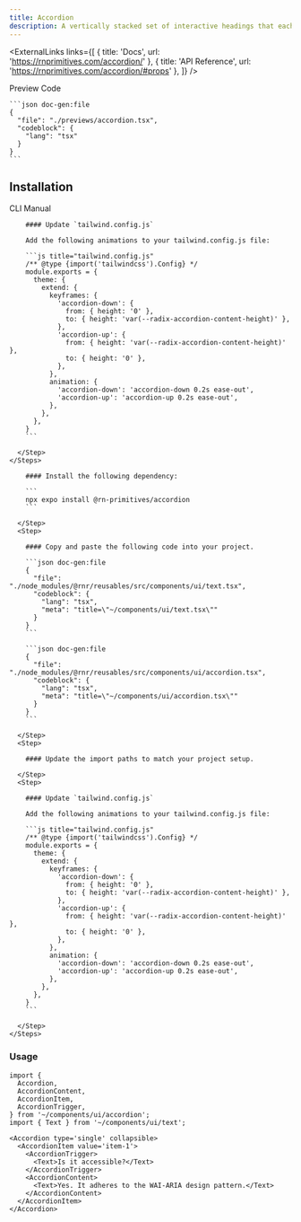 ```yaml
---
title: Accordion
description: A vertically stacked set of interactive headings that each reveal a section of content.
---
```



<ExternalLinks
  links={[
    { title: 'Docs', url: 'https://rnprimitives.com/accordion/' },
    { title: 'API Reference', url: 'https://rnprimitives.com/accordion/#props' },
  ]}
/>

<div className="h-5"/>

<SectionTabs defaultValue="preview">
  <SectionTabsList>
    <SectionTabsTrigger value="preview">Preview</SectionTabsTrigger>
    <SectionTabsTrigger value="code">Code</SectionTabsTrigger>
  </SectionTabsList>
  <SectionTabsContent value="preview">
    <div className="group/copy relative flex items-center justify-center p-10 min-h-96 border rounded-md bg-card">
      <CopyButton className="absolute top-2 right-2 group-hover/copy:opacity-100" content={accordionPreview}/>
      <AccordionPreview />
    </div>
  </SectionTabsContent>
  <SectionTabsContent value="code">

    ```json doc-gen:file
    {
      "file": "./previews/accordion.tsx",
      "codeblock": {
        "lang": "tsx"
      }
    }
    ```
  </SectionTabsContent>
</SectionTabs>


## Installation

<SectionTabs defaultValue="cli">
  <SectionTabsList>
    <SectionTabsTrigger id="cli" value="cli">CLI</SectionTabsTrigger>
    <SectionTabsTrigger id="manual" value="manual">Manual</SectionTabsTrigger>
  </SectionTabsList>
  <SectionTabsContent value="cli">
    <Steps>
      <Step>
        <CommandTabs args={["add", "accordion"]}/>
      </Step>
      <Step>

        #### Update `tailwind.config.js`

        Add the following animations to your tailwind.config.js file:

        ```js title="tailwind.config.js"
        /** @type {import('tailwindcss').Config} */
        module.exports = {
          theme: {
            extend: {
              keyframes: {
                'accordion-down': {
                  from: { height: '0' },
                  to: { height: 'var(--radix-accordion-content-height)' },
                },
                'accordion-up': {
                  from: { height: 'var(--radix-accordion-content-height)' },
                  to: { height: '0' },
                },
              },
              animation: {
                'accordion-down': 'accordion-down 0.2s ease-out',
                'accordion-up': 'accordion-up 0.2s ease-out',
              },
            },
          },
        }
        ```

      </Step>
    </Steps>
  </SectionTabsContent>
  <SectionTabsContent value="manual">
    <Steps>
      <Step>
 
        #### Install the following dependency:

        ```
        npx expo install @rn-primitives/accordion
        ```

      </Step>
      <Step>
 
        #### Copy and paste the following code into your project.

        ```json doc-gen:file
        {
          "file": "./node_modules/@rnr/reusables/src/components/ui/text.tsx",
          "codeblock": {
            "lang": "tsx",
            "meta": "title=\"~/components/ui/text.tsx\""
          }
        }
        ```

        ```json doc-gen:file
        {
          "file": "./node_modules/@rnr/reusables/src/components/ui/accordion.tsx",
          "codeblock": {
            "lang": "tsx",
            "meta": "title=\"~/components/ui/accordion.tsx\""
          }
        }
        ```
 
      </Step>
      <Step>

        #### Update the import paths to match your project setup.

      </Step>
      <Step>

        #### Update `tailwind.config.js`

        Add the following animations to your tailwind.config.js file:

        ```js title="tailwind.config.js"
        /** @type {import('tailwindcss').Config} */
        module.exports = {
          theme: {
            extend: {
              keyframes: {
                'accordion-down': {
                  from: { height: '0' },
                  to: { height: 'var(--radix-accordion-content-height)' },
                },
                'accordion-up': {
                  from: { height: 'var(--radix-accordion-content-height)' },
                  to: { height: '0' },
                },
              },
              animation: {
                'accordion-down': 'accordion-down 0.2s ease-out',
                'accordion-up': 'accordion-up 0.2s ease-out',
              },
            },
          },
        }
        ```

      </Step>
    </Steps>
  </SectionTabsContent>
</SectionTabs>

### Usage

```tsx
import {
  Accordion,
  AccordionContent,
  AccordionItem,
  AccordionTrigger,
} from '~/components/ui/accordion';
import { Text } from '~/components/ui/text';
```

```tsx
<Accordion type='single' collapsible>
  <AccordionItem value='item-1'>
    <AccordionTrigger>
      <Text>Is it accessible?</Text>
    </AccordionTrigger>
    <AccordionContent>
      <Text>Yes. It adheres to the WAI-ARIA design pattern.</Text>
    </AccordionContent>
  </AccordionItem>
</Accordion>
```
